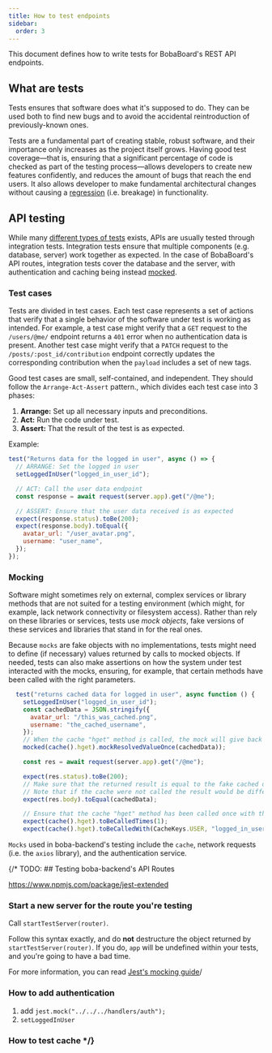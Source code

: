 ```yaml
---
title: How to test endpoints
sidebar:
  order: 3
---
```


This document defines how to write tests for BobaBoard's REST API endpoints.

## What are tests

Tests ensures that software does what it's supposed to do. They can be used both
to find new bugs and to avoid the accidental reintroduction of previously-known
ones.

Tests are a fundamental part of creating stable, robust software, and their
importance only increases as the project itself grows. Having good test
coverage—that is, ensuring that a significant percentage of code is checked as
part of the testing process—allows developers to create new features
confidently, and reduces the amount of bugs that reach the end users. It also
allows developer to make fundamental architectural changes without causing a
[regression](https://en.wikipedia.org/wiki/Software_regression) (i.e. breakage)
in functionality.

## API testing

While many
[different types of tests](https://educative.io/blog/software-testing-types-101#functional-methods)
exists, APIs are usually tested through integration tests. Integration tests
ensure that multiple components (e.g. database, server) work together as
expected. In the case of BobaBoard's API routes, integration tests cover the
database and the server, with authentication and caching being instead
[mocked](#mocking).

### Test cases

Tests are divided in test cases. Each test case represents a set of actions that
verify that a single behavior of the software under test is working as intended.
For example, a test case might verify that a `GET` request to the `/users/@me/`
endpoint returns a `401` error when no authentication data is present. Another
test case might verify that a `PATCH` request to the
`/posts/:post_id/contribution` endpoint correctly updates the corresponding
contribution when the `payload` includes a set of new tags.

Good test cases are small, self-contained, and independent. They should follow
the `Arrange-Act-Assert` pattern., which divides each test case into 3 phases:

1. **Arrange:** Set up all necessary inputs and preconditions.
2. **Act:** Run the code under test.
3. **Assert:** That the result of the test is as expected.

Example:

```javascript
test("Returns data for the logged in user", async () => {
  // ARRANGE: Set the logged in user
  setLoggedInUser("logged_in_user_id");

  // ACT: Call the user data endpoint
  const response = await request(server.app).get("/@me");

  // ASSERT: Ensure that the user data received is as expected
  expect(response.status).toBe(200);
  expect(response.body).toEqual({
    avatar_url: "/user_avatar.png",
    username: "user_name",
  });
});
```

### Mocking

Software might sometimes rely on external, complex services or library methods
that are not suited for a testing environment (which might, for example, lack
network connectivity or filesystem access). Rather than rely on these libraries
or services, tests use _mock objects_, fake versions of these services and
libraries that stand in for the real ones.

Because `mocks` are fake objects with no implementations, tests might need to
define (if necessary) values returned by calls to mocked objects. If needed,
tests can also make assertions on how the system under test interacted with the
mocks, ensuring, for example, that certain methods have been called with the
right parameters.

```javascript
  test("returns cached data for logged in user", async function () {
    setLoggedInUser("logged_in_user_id");
    const cachedData = JSON.stringify({
      avatar_url: "/this_was_cached.png",
      username: "the_cached_username",
    });
    // When the cache "hget" method is called, the mock will give back the fake cached data
    mocked(cache().hget).mockResolvedValueOnce(cachedData));

    const res = await request(server.app).get("/@me");

    expect(res.status).toBe(200);
    // Make sure that the returned result is equal to the fake cached data.
    // Note that if the cache were not called the result would be different
    expect(res.body).toEqual(cachedData);

    // Ensure that the cache "hget" method has been called once with the right parameters
    expect(cache().hget).toBeCalledTimes(1);
    expect(cache().hget).toBeCalledWith(CacheKeys.USER, "logged_in_user_id");
```

`Mocks` used in boba-backend's testing include the `cache`, network requests
(i.e. the `axios` library), and the authentication service.

{/* TODO: ## Testing boba-backend's API Routes

https://www.npmjs.com/package/jest-extended

### Start a new server for the route you're testing

Call `startTestServer(router)`.

Follow this syntax exactly, and do **not** destructure the object returned by
`startTestServer(router)`. If you do, `app` will be undefined within your tests,
and you're going to have a bad time.

For more information, you can read
[Jest's mocking guide](https://jestjs.io/docs/mock-functions)/

### How to add authentication

1. add `jest.mock("../../../handlers/auth");`
2. `setLoggedInUser`

### How to test cache */}
